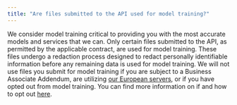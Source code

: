 ```yaml
---
title: "Are files submitted to the API used for model training?"
---
```


We consider model training critical to providing you with the most accurate models and services that we can. Only certain files submitted to the API, as permitted by the applicable contract, are used for model training. These files undergo a redaction process designed to redact personally identifiable information before any remaining data is used for model training. We will not use files you submit for model training if you are subject to a Business Associate Addendum, are utilizing [our European servers](/docs/speech-to-text/pre-recorded-audio/select-the-region), or if you have opted out from model training. You can find more information on if and how to opt out [here](/docs/faq/how-to-opt-out-of-data-sharing-for-our-model-improvement-program).  
